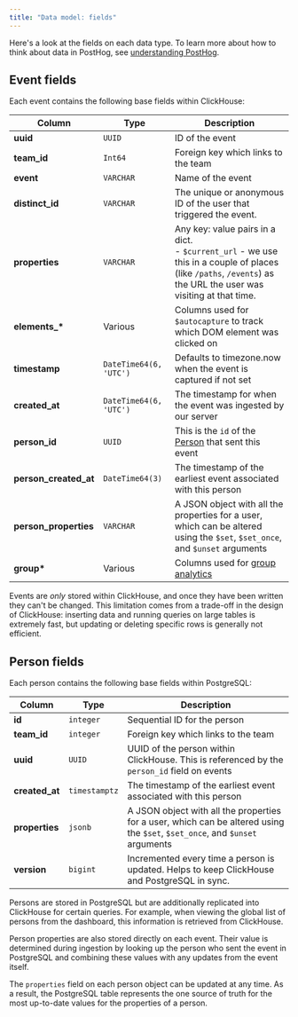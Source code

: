 ```yaml
---
title: "Data model: fields"
---
```


Here's a look at the fields on each data type. To learn more about how to think about data in PostHog, see [understanding PostHog](/docs/new-to-posthog/understand-posthog).

## Event fields

Each event contains the following base fields within ClickHouse:

| Column                | Type                   | Description                                                                                                                                                     |
| --------------------- | ---------------------- | --------------------------------------------------------------------------------------------------------------------------------------------------------------- |
| **uuid**              | `UUID`                 | ID of the event                                                                                                                                                 |
| **team_id**           | `Int64`                | Foreign key which links to the team                                                                                                                             |
| **event**             | `VARCHAR`              | Name of the event                                                                                                                                               |
| **distinct_id**       | `VARCHAR`              | The unique or anonymous ID of the user that triggered the event.                                                                                                |
| **properties**        | `VARCHAR`              | Any key: value pairs in a dict.<br />- `$current_url` - we use this in a couple of places (like `/paths`, `/events`) as the URL the user was visiting at that time. |
| **elements\_\***      | Various                | Columns used for `$autocapture` to track which DOM element was clicked on                                                                                       |
| **timestamp**         | `DateTime64(6, 'UTC')` | Defaults to timezone.now when the event is captured if not set                                                                                                  |
| **created_at**        | `DateTime64(6, 'UTC')` | The timestamp for when the event was ingested by our server                                                                                                     |
| **person_id**         | `UUID`                 | This is the `id` of the [Person](#person) that sent this event                                                                                                  |
| **person_created_at** | `DateTime64(3)`        | The timestamp of the earliest event associated with this person                                                                                                 |
| **person_properties** | `VARCHAR`              | A JSON object with all the properties for a user, which can be altered using the `$set`, `$set_once`, and `$unset` arguments                                    |
| **group\***           | Various                | Columns used for [group analytics](/manual/group-analytics)                                                                                                     |

Events are _only_ stored within ClickHouse, and once they have been written they can't be changed. This limitation comes from a trade-off in the design of ClickHouse: inserting data and running queries on large tables is extremely fast, but updating or deleting specific rows is generally not efficient.

## Person fields

Each person contains the following base fields within PostgreSQL:

| Column         | Type          | Description                                                                                                                  |
| -------------- | ------------- | ---------------------------------------------------------------------------------------------------------------------------- |
| **id**         | `integer`     | Sequential ID for the person                                                                                                 |
| **team_id**    | `integer`     | Foreign key which links to the team                                                                                          |
| **uuid**       | `UUID`        | UUID of the person within ClickHouse. This is referenced by the `person_id` field on events                                  |
| **created_at** | `timestamptz` | The timestamp of the earliest event associated with this person                                                              |
| **properties** | `jsonb`       | A JSON object with all the properties for a user, which can be altered using the `$set`, `$set_once`, and `$unset` arguments |
| **version**    | `bigint`      | Incremented every time a person is updated. Helps to keep ClickHouse and PostgreSQL in sync.                                 |

Persons are stored in PostgreSQL but are additionally replicated into ClickHouse for certain queries. For example, when viewing the global list of persons from the dashboard, this information is retrieved from ClickHouse.

Person properties are also stored directly on each event. Their value is determined during ingestion by looking up the person who sent the event in PostgreSQL and combining these values with any updates from the event itself.

The `properties` field on each person object can be updated at any time. As a result, the PostgreSQL table represents the one source of truth for the most up-to-date values for the properties of a person.